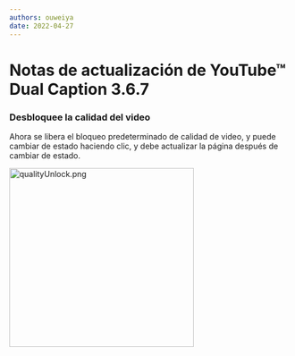 ```yaml
---
authors: ouweiya
date: 2022-04-27
---
```





# Notas de actualización de YouTube™ Dual Caption 3.6.7

### Desbloquee la calidad del video

Ahora se libera el bloqueo predeterminado de calidad de video, y puede cambiar de estado haciendo clic, y debe actualizar la página después de cambiar de estado.

<img src={qualityUnlock} alt="qualityUnlock.png" width="330" height="320" />

<WebStore />